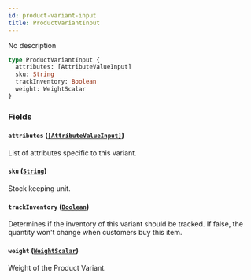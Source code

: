 ```yaml
---
id: product-variant-input
title: ProductVariantInput
---
```


No description

```graphql
type ProductVariantInput {
  attributes: [AttributeValueInput]
  sku: String
  trackInventory: Boolean
  weight: WeightScalar
}
```

### Fields

#### `attributes` ([`[AttributeValueInput]`](/api-reference/inputs/attribute-value-input.mdx))

List of attributes specific to this variant.

#### `sku` ([`String`](/api-reference/scalars/string.mdx))

Stock keeping unit.

#### `trackInventory` ([`Boolean`](/api-reference/scalars/boolean.mdx))

Determines if the inventory of this variant should be tracked. If false, the quantity won't change when customers buy this item.

#### `weight` ([`WeightScalar`](/api-reference/scalars/weight-scalar.mdx))

Weight of the Product Variant.
